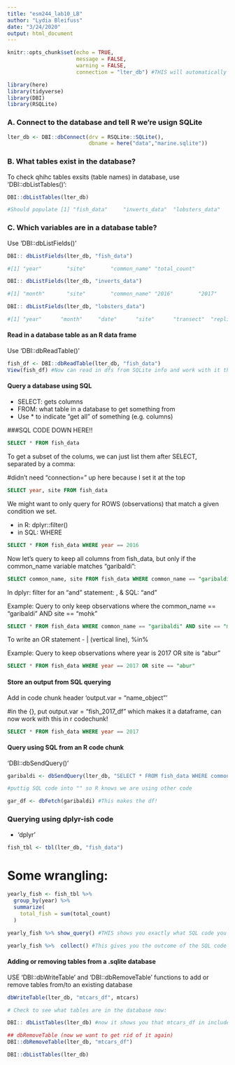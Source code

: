 ```yaml
---
title: "esm244_lab10_LB"
author: "Lydia Bleifuss"
date: "3/24/2020"
output: html_document
---
```


```r
knitr::opts_chunk$set(echo = TRUE,
                      message = FALSE,
                      warning = FALSE,
                      connection = "lter_db") #THIS will automatically connect to your database in all code chunks (including sql) 

library(here)
library(tidyverse)
library(DBI)
library(RSQLite)
```


### A. Connect to the database and tell R we're usign SQLite
```r

lter_db <- DBI::dbConnect(drv = RSQLite::SQLite(),
                          dbname = here("data","marine.sqlite"))

```


### B. What tables exist in the database? 

To check qhihc tables exsits (table names) in database, use 'DBI::dbListTables()':
```r

DBI::dbListTables(lter_db)

#Should populate [1] "fish_data"     "inverts_data"  "lobsters_data"

```

### C. Which variables are in a database table? 

Use 'DBI::dbListFields()'

```r
DBI:: dbListFields(lter_db, "fish_data") 

#[1] "year"        "site"        "common_name" "total_count"

DBI:: dbListFields(lter_db, "inverts_data") 

#[1] "month"       "site"        "common_name" "2016"        "2017"       [6] "2018"

DBI:: dbListFields(lter_db, "lobsters_data") 

#[1] "year"      "month"     "date"      "site"      "transect"  "replicate" [7] "size_mm"

```


#### Read in a database table as an R data frame

Use 'DBI::dbReadTable()' 

```r
fish_df <- DBI::dbReadTable(lter_db, "fish_data") 
View(fish_df) #Now can read in dfs from SQLite info and work with it there

```

#### Query a database using SQL 

- SELECT: gets columns
- FROM: what table in a database to get something from
- Use * to indicate "get all" of something (e.g. columns)

###SQL CODE DOWN HERE!!
```sql
SELECT * FROM fish_data
```

To get a subset of the colums, we can just list them after SELECT, separated by a comma: 

#didn't need "connection=" up here because I set it at the top
```sql

SELECT year, site FROM fish_data

```

We might want to only query for ROWS (observations) that match a given condition we set. 

- in R: dplyr::filter()
- in SQL: WHERE

```sql

SELECT * FROM fish_data WHERE year == 2016

```


Now let's query to keep all columns from fish_data, but only if the common_name variable matches "garibaldi": 

```sql

SELECT common_name, site FROM fish_data WHERE common_name == "garibaldi" 

```

In dplyr:
filter for an "and" statement: , & 
SQL: "and" 

Example: Query to only keep observations where the common_name == "garibaldi" AND site == "mohk" 

```sql

SELECT * FROM fish_data WHERE common_name == "garibaldi" AND site == "mohk" 

```


To write an OR statement 
- | (vertical line), %in%

Example: Query to keep observations where year is 2017 OR site is "abur" 

```sql

SELECT * FROM fish_data WHERE year == 2017 OR site == "abur"

```

#### Store an output from SQL querying 

Add in code chunk header 'output.var = "name_object"'

#in the {}, put output.var = "fish_2017_df" which makes it a dataframe, can now work with this in r codechunk! 
```sql

SELECT * FROM fish_data WHERE year == 2017

```


#### Query using SQL from an R code chunk 

'DBI::dbSendQuery()'

```r
garibaldi <- dbSendQuery(lter_db, "SELECT * FROM fish_data WHERE common_name == 'garibaldi'") #step before making a df

#puttig SQL code into "" so R knows we are using other code 

gar_df <- dbFetch(garibaldi) #This makes the df! 

```


### Querying using dplyr-ish code

- 'dplyr' 


```r
fish_tbl <- tbl(lter_db, "fish_data")
```

# Some wrangling: 

```r
yearly_fish <- fish_tbl %>% 
  group_by(year) %>% 
  summarize(
    total_fish = sum(total_count)
  )

yearly_fish %>% show_query() #THIS shows you exactly what SQL code you would need to use to do the same thing you just did in dplyr 

yearly_fish %>%  collect() #This gives you the outcome of the SQL code 
```


#### Adding or removing tables from a .sqlite database

USE 'DBI::dbWriteTable' and 'DBI::dbRemoveTable' functions to add or remove tables from/to an existing database

```r
dbWriteTable(lter_db, "mtcars_df", mtcars)

# Check to see what tables are in the database now: 

DBI:: dbListTables(lter_db) #now it shows you that mtcars_df in included in the Table 

## dbRemoveTable (now we want to get rid of it again)
DBI::dbRemoveTable(lter_db, "mtcars_df")

DBI::dbListTables(lter_db)
```

